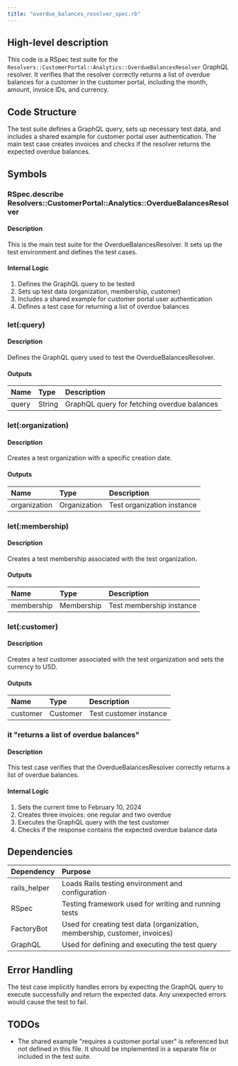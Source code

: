 ```yaml
---
title: "overdue_balances_resolver_spec.rb"
---
```


## High-level description
This code is a RSpec test suite for the `Resolvers::CustomerPortal::Analytics::OverdueBalancesResolver` GraphQL resolver. It verifies that the resolver correctly returns a list of overdue balances for a customer in the customer portal, including the month, amount, invoice IDs, and currency.

## Code Structure
The test suite defines a GraphQL query, sets up necessary test data, and includes a shared example for customer portal user authentication. The main test case creates invoices and checks if the resolver returns the expected overdue balances.

## Symbols

### RSpec.describe Resolvers::CustomerPortal::Analytics::OverdueBalancesResolver
#### Description
This is the main test suite for the OverdueBalancesResolver. It sets up the test environment and defines the test cases.

#### Internal Logic
1. Defines the GraphQL query to be tested
2. Sets up test data (organization, membership, customer)
3. Includes a shared example for customer portal user authentication
4. Defines a test case for returning a list of overdue balances

### let(:query)
#### Description
Defines the GraphQL query used to test the OverdueBalancesResolver.

#### Outputs
| Name | Type | Description |
|:-----|:-----|:------------|
| query | String | GraphQL query for fetching overdue balances |

### let(:organization)
#### Description
Creates a test organization with a specific creation date.

#### Outputs
| Name | Type | Description |
|:-----|:-----|:------------|
| organization | Organization | Test organization instance |

### let(:membership)
#### Description
Creates a test membership associated with the test organization.

#### Outputs
| Name | Type | Description |
|:-----|:-----|:------------|
| membership | Membership | Test membership instance |

### let(:customer)
#### Description
Creates a test customer associated with the test organization and sets the currency to USD.

#### Outputs
| Name | Type | Description |
|:-----|:-----|:------------|
| customer | Customer | Test customer instance |

### it "returns a list of overdue balances"
#### Description
This test case verifies that the OverdueBalancesResolver correctly returns a list of overdue balances.

#### Internal Logic
1. Sets the current time to February 10, 2024
2. Creates three invoices: one regular and two overdue
3. Executes the GraphQL query with the test customer
4. Checks if the response contains the expected overdue balance data

## Dependencies
| Dependency | Purpose |
|:-----------|:--------|
| rails_helper | Loads Rails testing environment and configuration |
| RSpec | Testing framework used for writing and running tests |
| FactoryBot | Used for creating test data (organization, membership, customer, invoices) |
| GraphQL | Used for defining and executing the test query |

## Error Handling
The test case implicitly handles errors by expecting the GraphQL query to execute successfully and return the expected data. Any unexpected errors would cause the test to fail.

## TODOs
- The shared example "requires a customer portal user" is referenced but not defined in this file. It should be implemented in a separate file or included in the test suite.